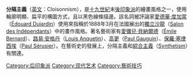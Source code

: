 '''分隔主義'''（[[英文|英文]]：Cloisonnism），是[[十九世紀|十九世紀]]末[[後印象派|後印象派]]的繪畫風格之一，使用輪廓明顯、扁平的構圖方式，且以黑色線條描邊。該名詞被評論家[[愛德華‧度加當|愛德華‧度加當]]（[[Édouard_Dujardin|Édouard Dujardin]]）使用來指稱於1888年3月在法國展出的[[獨立沙龍|獨立沙龍]]（[[Salon_des_Indépendants|Salon des Indépendants]]）中的畫作風格。著名藝術家有[[愛彌兒‧貝納爾德|愛彌兒‧貝納爾德]]（[[Émile_Bernard|Émile Bernard]]）、[[路易‧安格丹|路易‧安格丹]]（[[Louis_Anquetin|Louis Anquetin]]）、[[高更|高更]]（[[Paul_Gauguin|Paul Gauguin]]）、[[保羅·塞律西埃|保羅·塞律西埃]]（[[Paul_Sérusier|Paul Sérusier]]）。在藝術史的發展上，分隔主義和[[綜合主義|綜合主義]]（[[Synthetism|Synthetism]]）有關連。

{{Art-stub}}
{{西方艺术运动}}
{{后印象派}}
{{Authority control}}
[[Category:后印象派|Category:后印象派]]
[[Category:现代艺术|Category:现代艺术]]
[[Category:藝術技巧|Category:藝術技巧]]